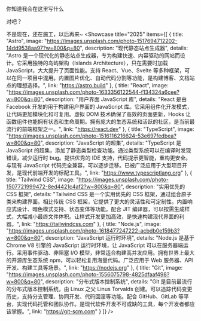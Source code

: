 

你知道我会在这里写什么

对吧？


不是现在，还在施工，以后再来~
<Showcase 
  title="2025"
  items={[
    {
      title: "Astro",
      image: "https://images.unsplash.com/photo-1517694712202-14dd9538aa97?w=800&q=80",
      description: "现代静态站点生成器",
      details: "Astro 是一个现代化的静态站点生成器，专为构建快速、内容驱动的网站而设计。它采用独特的岛屿架构（Islands Architecture），只在需要时加载 JavaScript，大大提升了页面性能。支持 React、Vue、Svelte 等多种框架，可以在同一项目中混用。内置图片优化、自动代码分割等功能，是构建博客、文档站点的理想选择。",
      link: "https://astro.build"
    },
    {
      title: "React",
      image: "https://images.unsplash.com/photo-1633356122544-f134324a6cee?w=800&q=80",
      description: "用户界面 JavaScript 库",
      details: "React 是由 Facebook 开发的用于构建用户界面的 JavaScript 库。它采用组件化开发模式，让代码更加模块化和可复用。虚拟 DOM 技术确保了高效的页面更新，Hooks 让函数组件也能拥有状态和生命周期。拥有庞大的生态系统和活跃的社区，是当前最流行的前端框架之一。",
      link: "https://react.dev"
    },
    {
      title: "TypeScript",
      image: "https://images.unsplash.com/photo-1516116216624-53e697fedbea?w=800&q=80",
      description: "JavaScript 的超集",
      details: "TypeScript 是 JavaScript 的超集，添加了静态类型检查功能。通过类型系统可以在编译时发现错误，减少运行时 bug。提供优秀的 IDE 支持，代码提示更智能，重构更安全。与现有 JavaScript 代码完全兼容，可以逐步迁移。已被广泛应用于大型项目开发，是现代前端开发的标配工具。",
      link: "https://www.typescriptlang.org"
    },
    {
      title: "Tailwind CSS",
      image: "https://images.unsplash.com/photo-1507721999472-8ed4421c4af2?w=800&q=80",
      description: "实用优先的 CSS 框架",
      details: "Tailwind CSS 是一个实用优先的 CSS 框架，通过组合原子类来构建界面。相比传统 CSS 框架，它提供了更大的灵活性和可定制性。内置响应式设计、暗色模式支持、状态变体等功能。配合 JIT 编译器，可以按需生成样式，大幅减小最终文件体积。让样式开发更加高效，是快速构建现代界面的利器。",
      link: "https://tailwindcss.com"
    },
    {
      title: "Node.js",
      image: "https://images.unsplash.com/photo-1618477247222-acbdb0e159b3?w=800&q=80",
      description: "JavaScript 运行时环境",
      details: "Node.js 是基于 Chrome V8 引擎的 JavaScript 运行时环境，让 JavaScript 可以在服务器端运行。采用事件驱动、非阻塞 I/O 模型，非常适合构建高并发应用。拥有世界上最大的开源库生态系统 npm，可以轻松复用海量代码。广泛应用于 Web 服务器、API 开发、构建工具等场景。",
      link: "https://nodejs.org"
    },
    {
      title: "Git",
      image: "https://images.unsplash.com/photo-1556075798-4825dfaaf498?w=800&q=80",
      description: "分布式版本控制系统",
      details: "Git 是目前最流行的分布式版本控制系统，由 Linux 之父 Linus Torvalds 创建。可以追踪代码变更历史，支持分支管理、协同开发、代码回滚等功能。配合 GitHub、GitLab 等平台，实现代码托管和团队协作。是现代软件开发不可或缺的工具，每个开发者都应该掌握。",
      link: "https://git-scm.com"
    }
  ]}
/>

